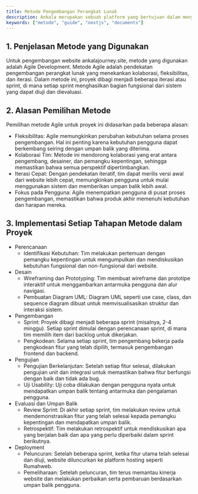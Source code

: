 ---
title: Metode Pengembangan Perangkat Lunak
description: Ankala merupakan sebuah platform yang bertujuan dalam menyediakan layanan jasa tourguide 
keywords: ["metode", "guide", "nextjs", "documents"]
---

## 1. Penjelasan Metode yang Digunakan
Untuk pengembangan website ankalajourney.site, metode yang digunakan adalah Agile Development. Metode Agile adalah pendekatan pengembangan perangkat lunak yang menekankan kolaborasi, fleksibilitas, dan iterasi. Dalam metode ini, proyek dibagi menjadi beberapa iterasi atau sprint, di mana setiap sprint menghasilkan bagian fungsional dari sistem yang dapat diuji dan dievaluasi.

## 2. Alasan Pemilihan Metode
Pemilihan metode Agile untuk proyek ini didasarkan pada beberapa alasan:
- Fleksibilitas: Agile memungkinkan perubahan kebutuhan selama proses pengembangan. Hal ini penting karena kebutuhan pengguna dapat berkembang seiring dengan umpan balik yang diterima.
- Kolaborasi Tim: Metode ini mendorong kolaborasi yang erat antara pengembang, desainer, dan pemangku kepentingan, sehingga memastikan bahwa semua perspektif dipertimbangkan.
- Iterasi Cepat: Dengan pendekatan iteratif, tim dapat merilis versi awal dari website lebih cepat, memungkinkan pengguna untuk mulai menggunakan sistem dan memberikan umpan balik lebih awal.
- Fokus pada Pengguna: Agile menempatkan pengguna di pusat proses pengembangan, memastikan bahwa produk akhir memenuhi kebutuhan dan harapan mereka.

## 3. Implementasi Setiap Tahapan Metode dalam Proyek
- Perencanaan
    - Identifikasi Kebutuhan: Tim melakukan pertemuan dengan pemangku kepentingan untuk mengumpulkan dan mendiskusikan kebutuhan fungsional dan non-fungsional dari website.
- Desain
    - Wireframing dan Prototyping: Tim membuat wireframe dan prototipe interaktif untuk menggambarkan antarmuka pengguna dan alur navigasi.
    - Pembuatan Diagram UML: Diagram UML seperti use case, class, dan sequence diagram dibuat untuk memvisualisasikan struktur dan interaksi sistem.
- Pengembangan
    - Sprint: Proyek dibagi menjadi beberapa sprint (misalnya, 2-4 minggu). Setiap sprint dimulai dengan perencanaan sprint, di mana tim memilih item dari backlog untuk dikerjakan.
    - Pengkodean: Selama setiap sprint, tim pengembang bekerja pada pengkodean fitur yang telah dipilih, termasuk pengembangan frontend dan backend.
- Pengujian
    - Pengujian Berkelanjutan: Setelah setiap fitur selesai, dilakukan pengujian unit dan integrasi untuk memastikan bahwa fitur berfungsi dengan baik dan tidak ada bug.
    - Uji Usability: Uji coba dilakukan dengan pengguna nyata untuk mendapatkan umpan balik tentang antarmuka dan pengalaman pengguna.
- Evaluasi dan Umpan Balik
    - Review Sprint: Di akhir setiap sprint, tim melakukan review untuk mendemonstrasikan fitur yang telah selesai kepada pemangku kepentingan dan mendapatkan umpan balik.
    - Retrospektif: Tim melakukan retrospektif untuk mendiskusikan apa yang berjalan baik dan apa yang perlu diperbaiki dalam sprint berikutnya.
- Deployment
    - Peluncuran: Setelah beberapa sprint, ketika fitur utama telah selesai dan diuji, website diluncurkan ke platform hosting seperti Rumahweb.
    - Pemeliharaan: Setelah peluncuran, tim terus memantau kinerja website dan melakukan perbaikan serta pembaruan berdasarkan umpan balik pengguna.